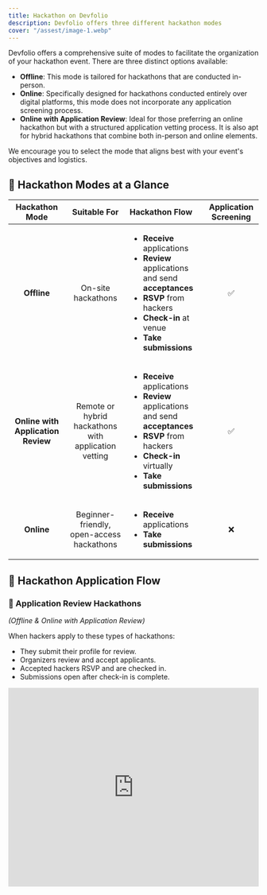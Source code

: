 ```yaml
---
title: Hackathon on Devfolio
description: Devfolio offers three different hackathon modes
cover: "/assest/image-1.webp"
---
```


Devfolio offers a comprehensive suite of modes to facilitate the organization of your hackathon event. There are three distinct options available:

- **Offline**: This mode is tailored for hackathons that are conducted in-person.
- **Online**: Specifically designed for hackathons conducted entirely over digital platforms, this mode does not incorporate any application screening process.
- **Online with Application Review**: Ideal for those preferring an online hackathon but with a structured application vetting process. It is also apt for hybrid hackathons that combine both in-person and online elements.

We encourage you to select the mode that aligns best with your event's objectives and logistics.

## 🧭 Hackathon Modes at a Glance

|           Hackathon Mode           |                     Suitable For                     | Hackathon Flow                                                                                                                                                                                                                                                              | Application Screening |
| :--------------------------------: | :--------------------------------------------------: | :-------------------------------------------------------------------------------------------------------------------------------------------------------------------------------------------------------------------------------------------------------------------------- | :-------------------: |
|            **Offline**             |                  On-site hackathons                  | <ul><li><strong>Receive</strong> applications</li><li><strong>Review</strong> applications and send <strong>acceptances</strong></li><li><strong>RSVP</strong> from hackers</li><li><strong>Check-in</strong> at venue</li><li><strong>Take submissions</strong></li></ul>  |          ✅           |
| **Online with Application Review** | Remote or hybrid hackathons with application vetting | <ul><li><strong>Receive</strong> applications</li><li><strong>Review</strong> applications and send <strong>acceptances</strong></li><li><strong>RSVP</strong> from hackers</li><li><strong>Check-in</strong> virtually</li><li><strong>Take submissions</strong></li></ul> |          ✅           |
|             **Online**             |      Beginner-friendly, open-access hackathons       | <ul><li><strong>Receive</strong> applications</li><li><strong>Take submissions</strong></li></ul>                                                                                                                                                                           |          ❌           |


## 🎥 Hackathon Application Flow

### 📜 Application Review Hackathons

_(Offline & Online with Application Review)_

When hackers apply to these types of hackathons:

- They submit their profile for review.
- Organizers review and accept applicants.
- Accepted hackers RSVP and are checked in.
- Submissions open after check-in is complete.

<iframe
  width="100%"
  height="400"
  src="https://www.youtube.com/embed/yCrYo0-_akc"
  title="Application Review Flow"
  frameBorder="0"
  allow="accelerometer; autoplay; clipboard-write; encrypted-media; gyroscope; picture-in-picture"
  allowFullScreen
/>

<iframe
  width="100%"
  height="400"
  src="https://www.youtube.com/embed/gVLQ3RyRrgo"
  title="Devfolio Hackathon Flow - Application Review"
  frameBorder="0"
  allow="accelerometer; autoplay; clipboard-write; encrypted-media; gyroscope; picture-in-picture"
  allowFullScreen
/>



### 🟢 Online Hackathons

For online-only hackathons (no application review), it’s simpler:

- Hackers apply → immediately get access to submit → form/join teams → submit project by deadline.

<iframe
  width="100%"
  height="400"
  src="https://www.youtube.com/embed/K0m4CHEXtcU"
  title="Devfolio Online Hackathon Flow"
  frameBorder="0"
  allow="accelerometer; autoplay; clipboard-write; encrypted-media; gyroscope; picture-in-picture"
  allowFullScreen
/>
